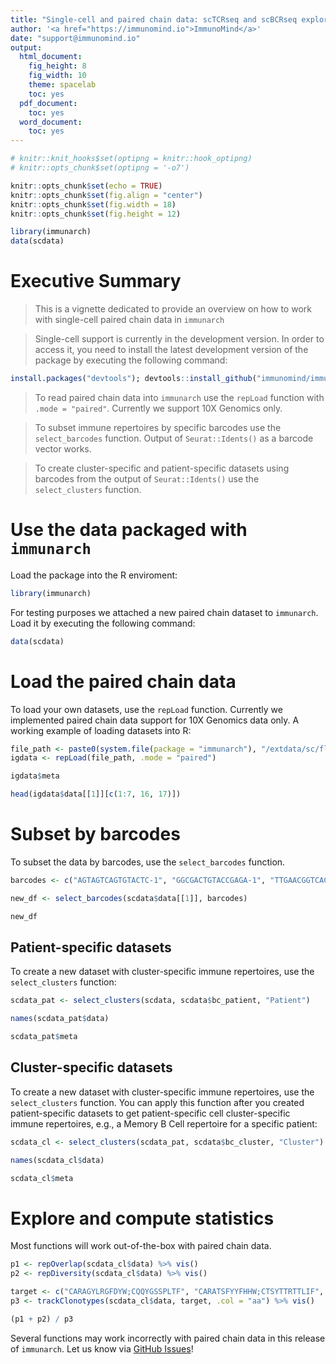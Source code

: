 ```yaml
---
title: "Single-cell and paired chain data: scTCRseq and scBCRseq exploration"
author: '<a href="https://immunomind.io">ImmunoMind</a>'
date: "support@immunomind.io"
output:
  html_document:
    fig_height: 8
    fig_width: 10
    theme: spacelab
    toc: yes
  pdf_document:
    toc: yes
  word_document:
    toc: yes
---
```



<!--
%\VignetteEngine{knitr::rmarkdown}
%\VignetteIndexEntry{Working with data in immunarch}
%\VignettePackage{immunarch}
-->



```r
# knitr::knit_hooks$set(optipng = knitr::hook_optipng)
# knitr::opts_chunk$set(optipng = '-o7')

knitr::opts_chunk$set(echo = TRUE)
knitr::opts_chunk$set(fig.align = "center")
knitr::opts_chunk$set(fig.width = 18)
knitr::opts_chunk$set(fig.height = 12)

library(immunarch)
data(scdata)
```


# Executive Summary

> This is a vignette dedicated to provide an overview on how to work with single-cell paired chain data in `immunarch`

> Single-cell support is currently in the development version. In order to access it, you need to install the latest development version of the package  by executing the following command: 

```r
install.packages("devtools"); devtools::install_github("immunomind/immunarch", ref="dev")
```

> To read paired chain data into `immunarch` use the `repLoad` function with `.mode = "paired"`. Currently we support 10X Genomics only.

> To subset immune repertoires by specific barcodes use the `select_barcodes` function. Output of `Seurat::Idents()` as a barcode vector works.

> To create cluster-specific and patient-specific datasets using barcodes from the output of `Seurat::Idents()` use the `select_clusters` function.


# Use the data packaged with `immunarch`

Load the package into the R enviroment:
```r
library(immunarch)
```

For testing purposes we attached a new paired chain dataset to `immunarch`. Load it by executing the following command:

```r
data(scdata)
```

# Load the paired chain data

To load your own datasets, use the `repLoad` function. Currently we implemented paired chain data support for 10X Genomics data only. A working example of loading datasets into R:

```r
file_path <- paste0(system.file(package = "immunarch"), "/extdata/sc/flu.csv.gz")
igdata <- repLoad(file_path, .mode = "paired")

igdata$meta

head(igdata$data[[1]][c(1:7, 16, 17)])
```

# Subset by barcodes

To subset the data by barcodes, use the `select_barcodes` function.

```r
barcodes <- c("AGTAGTCAGTGTACTC-1", "GGCGACTGTACCGAGA-1", "TTGAACGGTCACCTAA-1")

new_df <- select_barcodes(scdata$data[[1]], barcodes)

new_df
```

## Patient-specific datasets

To create a new dataset with cluster-specific immune repertoires, use the `select_clusters` function:

```r
scdata_pat <- select_clusters(scdata, scdata$bc_patient, "Patient")

names(scdata_pat$data)

scdata_pat$meta
```

## Cluster-specific datasets

To create a new dataset with cluster-specific immune repertoires, use the `select_clusters` function. You can apply this function after you created patient-specific datasets to get patient-specific cell cluster-specific immune repertoires, e.g., a Memory B Cell repertoire for a specific patient:

```r
scdata_cl <- select_clusters(scdata_pat, scdata$bc_cluster, "Cluster")

names(scdata_cl$data)

scdata_cl$meta
```

# Explore and compute statistics

Most functions will work out-of-the-box with paired chain data.

```r
p1 <- repOverlap(scdata_cl$data) %>% vis()
p2 <- repDiversity(scdata_cl$data) %>% vis()

target <- c("CARAGYLRGFDYW;CQQYGSSPLTF", "CARATSFYYFHHW;CTSYTTRTTLIF", "CARDLSRGDYFPYFSYHMNVW;CQSDDTANHVIF", "CARGFDTNAFDIW;CTAWDDSLSGVVF", "CTREDYW;CMQTIQLRTF")
p3 <- trackClonotypes(scdata_cl$data, target, .col = "aa") %>% vis()

(p1 + p2) / p3
```

Several functions may work incorrectly with paired chain data in this release of `immunarch`. Let us know via [GitHub Issues](http://github.com/immunomind/immunarch/issues)!

